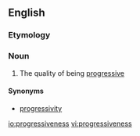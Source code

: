 ==English==
===Etymology===
{{suffix|progressive|ness|lang=en}}

===Noun===
{{en-noun|-}}

# The quality of being [[progressive]]

====Synonyms====
* [[progressivity]]

[[io:progressiveness]]
[[vi:progressiveness]]